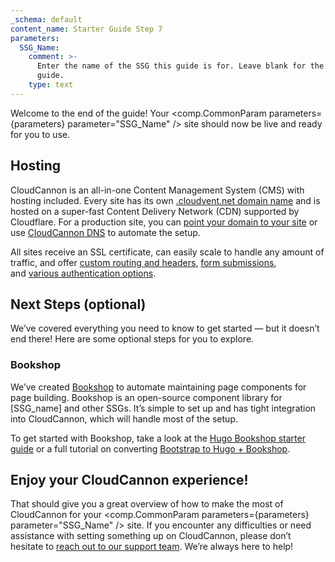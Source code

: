 ```yaml
---
_schema: default
content_name: Starter Guide Step 7
parameters:
  SSG_Name:
    comment: >-
      Enter the name of the SSG this guide is for. Leave blank for the universal
      guide.
    type: text
---
```

Welcome to the end of the guide! Your&nbsp;<comp.CommonParam parameters={parameters} parameter="SSG_Name" /> site should now be live and ready for you to use.

## Hosting

CloudCannon is an all-in-one Content Management System (CMS) with hosting included. Every site has its own&nbsp;[.cloudvent.net domain name](https://cloudcannon.com/documentation/articles/viewing-your-site-on-a-testing-domain/)&nbsp;and is hosted on a super-fast Content Delivery Network (CDN) supported by Cloudflare. For a production site, you can&nbsp;[point your domain to your site](https://cloudcannon.com/documentation/articles/hosting-your-site-on-a-custom-domain/)&nbsp;or use&nbsp;[CloudCannon DNS](https://cloudcannon.com/documentation/articles/using-cloudcannon-dns-to-configure-your-custom-domain/)&nbsp;to automate the setup.

All sites receive an SSL certificate, can easily scale to handle any amount of traffic, and offer&nbsp;[custom routing and headers](https://cloudcannon.com/documentation/articles/configuring-custom-routing/#custom-headers),&nbsp;[form submissions](https://cloudcannon.com/documentation/articles/getting-started-with-forms-on-cloudcannon/), and&nbsp;[various authentication options](https://cloudcannon.com/documentation/articles/adding-password-authentication-to-your-site/).

## Next Steps (optional)

We’ve covered everything you need to know to get started — but it doesn’t end there! Here are some optional steps for you to explore.

### Bookshop

We’ve created&nbsp;[Bookshop](https://github.com/CloudCannon/bookshop)&nbsp;to automate maintaining page components for page building. Bookshop is an open-source component library for \[SSG\_name\] and other SSGs. It’s simple to set up and has tight integration into CloudCannon, which will handle most of the setup.

To get started with Bookshop, take a look at the&nbsp;[Hugo Bookshop starter guide](https://github.com/CloudCannon/bookshop/blob/main/guides/hugo.adoc)&nbsp;or a full tutorial on converting&nbsp;[Bootstrap to Hugo + Bookshop](https://cloudcannon.com/community/learn/bootstrap-to-a-client-editable-hugo-site/).

## Enjoy your CloudCannon experience!

That should give you a great overview of how to make the most of CloudCannon for your&nbsp;<comp.CommonParam parameters={parameters} parameter="SSG_Name" /> site. If you encounter any difficulties or need assistance with setting something up on CloudCannon, please don’t hesitate to&nbsp;[reach out to our support team](https://cloudcannon.com/documentation/support/). We’re always here to help!